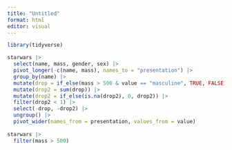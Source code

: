 ```yaml
---
title: "Untitled"
format: html
editor: visual
---
```


```r
library(tidyverse)
```

```r
starwars |>
  select(name, mass, gender, sex) |> 
  pivot_longer(-c(name, mass), names_to = "presentation") |> 
  group_by(name) |> 
  mutate(drop = if_else(mass > 500 & value == "masculine", TRUE, FALSE) ) |> 
  mutate(drop2 = sum(drop)) |> 
  mutate(drop2 = if_else(is.na(drop2), 0, drop2)) |> 
  filter(drop2 < 1) |> 
  select(-drop, -drop2) |> 
  ungroup() |> 
  pivot_wider(names_from = presentation, values_from = value)
  
starwars |> 
  filter(mass > 500)
```
